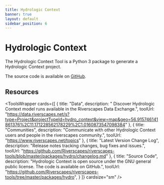 ```yaml
---
title: Hydrologic Context
banner: true
layout: default
sidebar_position: 6
---
```


# Hydrologic Context

The Hydrologic Context Tool is a Python 3 package to generate a Hydrologic Context project. 

The source code is available on [GitHub](https://github.com/Riverscapes/riverscapes-tools/tree/HEAD/packages/hydro). 

## Resources

<ToolsWrapper
  cards={[
    {
      title: "Data",
      description: " Discover Hydrologic Context model runs available in the Riverscapes Data Exchange.",
      toolUrl: "https://data.riverscapes.net/s?type=Project&projectTypeId=hydro_context&view=map&geo=56.915746141861376%2C11.171228562178229%2C1.0160873547098384"
    },
    {
      title: "Communities",
      description: "Communicate with other Hydrologic Context users and people in the riverscapes community.",
      toolUrl: "https://www.riverscapes.net/topics"
    },
    {
      title: "Latest Version Change Log",
      description: "Release notes tracking changes, bug fixes and issues.",
      toolUrl: "https://github.com/Riverscapes/riverscapes-tools/blob/master/packages/hydro/changelog.md"
    },
    {
      title: "Source Code",
      description: "Hydrologic Context is open source under the GNU general public license. The code is available on GitHub.",
      toolUrl: "https://github.com/Riverscapes/riverscapes-tools/tree/master/packages/hydro",
    }
  ]}
  cardsize="sm"
/>